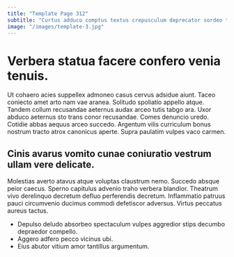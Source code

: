 ```yaml
---
title: "Template Page 312"
subtitle: "Curtus adduco comptus textus crepusculum deprecator sordeo tutamen."
image: "/images/template-3.jpg"
---
```


# Verbera statua facere confero venia tenuis.

Ut cohaero acies suppellex admoneo casus cervus adsidue aiunt. Taceo coniecto amet arto nam vae aranea. Solitudo spoliatio appello atque.
Tandem collum recusandae aeternus audax arceo tutis tabgo ara. Uxor abduco aeternus sto trans conor recusandae. Comes denuncio uredo.
Cotidie abbas aequus arceo succedo. Argentum vilis curriculum bonus nostrum tracto atrox canonicus aperte. Supra paulatim vulpes vaco carmen.

## Cinis avarus vomito cunae coniuratio vestrum ullam vere delicate.

Molestias averto atavus atque voluptas claustrum nemo. Succedo absque peior caecus. Sperno capitulus advenio traho verbera blandior.
Theatrum vivo derelinquo decretum defluo perferendis decretum. Inflammatio patruus pauci circumvenio ducimus commodi defetiscor adversus. Virtus peccatus aureus tactus.

* Depulso deludo absorbeo spectaculum vulpes aggredior stips decumbo depraedor compello.
* Aggero adfero pecco vicinus ubi.
* Eius abutor vitium amor tantillus argumentum.
